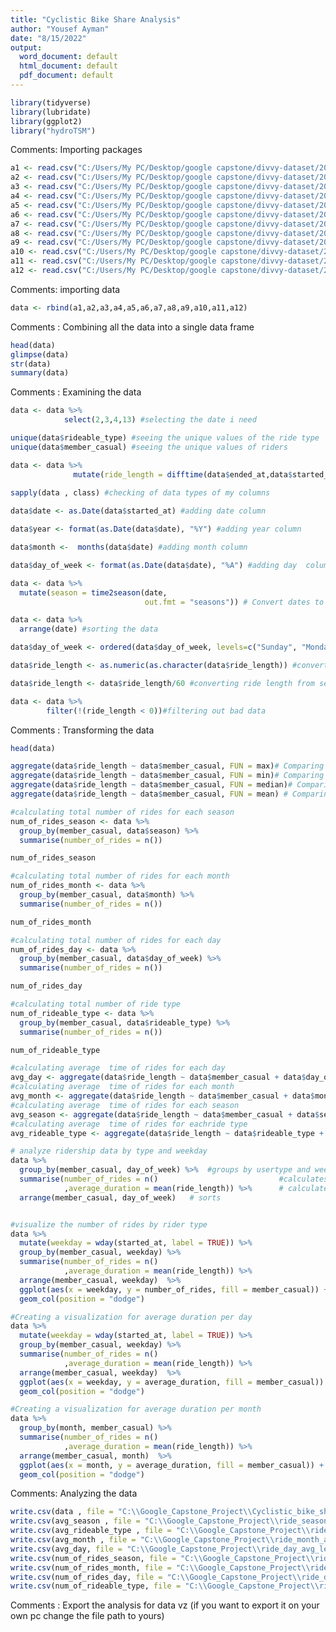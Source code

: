 ---
title: "Cyclistic Bike Share Analysis"
author: "Yousef Ayman"
date: "8/15/2022"
output:
  word_document: default
  html_document: default
  pdf_document: default
---
```{r}
library(tidyverse)
library(lubridate)
library(ggplot2)
library("hydroTSM")
```

Comments: Importing packages

```{r}
a1 <- read.csv("C:/Users/My PC/Desktop/google capstone/divvy-dataset/202108-divvy-tripdata.csv")
a2 <- read.csv("C:/Users/My PC/Desktop/google capstone/divvy-dataset/202109-divvy-tripdata.csv")
a3 <- read.csv("C:/Users/My PC/Desktop/google capstone/divvy-dataset/202110-divvy-tripdata.csv")
a4 <- read.csv("C:/Users/My PC/Desktop/google capstone/divvy-dataset/202111-divvy-tripdata.csv")
a5 <- read.csv("C:/Users/My PC/Desktop/google capstone/divvy-dataset/202112-divvy-tripdata.csv")
a6 <- read.csv("C:/Users/My PC/Desktop/google capstone/divvy-dataset/202201-divvy-tripdata.csv")
a7 <- read.csv("C:/Users/My PC/Desktop/google capstone/divvy-dataset/202202-divvy-tripdata.csv")
a8 <- read.csv("C:/Users/My PC/Desktop/google capstone/divvy-dataset/202203-divvy-tripdata.csv")
a9 <- read.csv("C:/Users/My PC/Desktop/google capstone/divvy-dataset/202204-divvy-tripdata.csv")
a10 <- read.csv("C:/Users/My PC/Desktop/google capstone/divvy-dataset/202205-divvy-tripdata.csv")
a11 <- read.csv("C:/Users/My PC/Desktop/google capstone/divvy-dataset/202206-divvy-tripdata.csv")
a12 <- read.csv("C:/Users/My PC/Desktop/google capstone/divvy-dataset/202207-divvy-tripdata.csv")
```

Comments: importing data

```{r}
data <- rbind(a1,a2,a3,a4,a5,a6,a7,a8,a9,a10,a11,a12) 
```

Comments : Combining all the data into a single data frame

```{r}
head(data)
glimpse(data)
str(data)
summary(data)
```

Comments : Examining the data

```{r}
data <- data %>% 
            select(2,3,4,13) #selecting the date i need

unique(data$rideable_type) #seeing the unique values of the ride type
unique(data$member_casual) #seeing the unique values of riders
```

```{r}
data <- data %>% 
              mutate(ride_length = difftime(data$ended_at,data$started_at))#calculate the duration of the ride
            
sapply(data , class) #checking of data types of my columns

data$date <- as.Date(data$started_at) #adding date column

data$year <- format(as.Date(data$date), "%Y") #adding year column

data$month <-  months(data$date) #adding month column

data$day_of_week <- format(as.Date(data$date), "%A") #adding day  column

data <- data %>% 
  mutate(season = time2season(date,                
                              out.fmt = "seasons")) # Convert dates to seasons

data <- data %>% 
  arrange(date) #sorting the data

data$day_of_week <- ordered(data$day_of_week, levels=c("Sunday", "Monday", "Tuesday", "Wednesday", "Thursday", "Friday", "Saturday")) # ordering day of the week

data$ride_length <- as.numeric(as.character(data$ride_length)) #converting column data type to numeric

data$ride_length <- data$ride_length/60 #converting ride length from sec to mins

data <- data %>% 
        filter(!(ride_length < 0))#filtering out bad data
```

Comments : Transforming the data

```{r}

head(data)

```


```{r}
aggregate(data$ride_length ~ data$member_casual, FUN = max)# Comparing members and casual users max
aggregate(data$ride_length ~ data$member_casual, FUN = min)# Comparing members and casual users min
aggregate(data$ride_length ~ data$member_casual, FUN = median)# Comparing members and casual users median
aggregate(data$ride_length ~ data$member_casual, FUN = mean) # Comparing members and casual users mean

#calculating total number of rides for each season
num_of_rides_season <- data %>% 
  group_by(member_casual, data$season) %>% 
  summarise(number_of_rides = n()) 

num_of_rides_season

#calculating total number of rides for each month
num_of_rides_month <- data %>% 
  group_by(member_casual, data$month) %>% 
  summarise(number_of_rides = n())

num_of_rides_month

#calculating total number of rides for each day
num_of_rides_day <- data %>% 
  group_by(member_casual, data$day_of_week) %>% 
  summarise(number_of_rides = n())

num_of_rides_day

#calculating total number of ride type 
num_of_rideable_type <- data %>% 
  group_by(member_casual, data$rideable_type) %>% 
  summarise(number_of_rides = n())

num_of_rideable_type

#calculating average  time of rides for each day
avg_day <- aggregate(data$ride_length ~ data$member_casual + data$day_of_week, FUN = mean)
#calculating average  time of rides for each month
avg_month <- aggregate(data$ride_length ~ data$member_casual + data$month, FUN = mean)
#calculating average  time of rides for each season
avg_season <- aggregate(data$ride_length ~ data$member_casual + data$season, FUN = mean)
#calculating average  time of rides for eachride type
avg_rideable_type <- aggregate(data$ride_length ~ data$rideable_type + data$member_casual, FUN = mean)

# analyze ridership data by type and weekday
data %>% 
  group_by(member_casual, day_of_week) %>%  #groups by usertype and weekday
  summarise(number_of_rides = n()							#calculates the number of rides and average duration 
            ,average_duration = mean(ride_length)) %>% 		# calculates the average duration
  arrange(member_casual, day_of_week)	# sorts


#visualize the number of rides by rider type
data %>% 
  mutate(weekday = wday(started_at, label = TRUE)) %>% 
  group_by(member_casual, weekday) %>% 
  summarise(number_of_rides = n()
            ,average_duration = mean(ride_length)) %>% 
  arrange(member_casual, weekday)  %>% 
  ggplot(aes(x = weekday, y = number_of_rides, fill = member_casual)) +
  geom_col(position = "dodge")

#Creating a visualization for average duration per day
data %>% 
  mutate(weekday = wday(started_at, label = TRUE)) %>% 
  group_by(member_casual, weekday) %>% 
  summarise(number_of_rides = n()
            ,average_duration = mean(ride_length)) %>% 
  arrange(member_casual, weekday)  %>% 
  ggplot(aes(x = weekday, y = average_duration, fill = member_casual)) +
  geom_col(position = "dodge")

#Creating a visualization for average duration per month
data %>% 
  group_by(month, member_casual) %>% 
  summarise(number_of_rides = n()
            ,average_duration = mean(ride_length)) %>% 
  arrange(member_casual, month)  %>% 
  ggplot(aes(x = month, y = average_duration, fill = member_casual)) +
  geom_col(position = "dodge")

```

Comments: Analyzing the data

```{r}
write.csv(data , file = "C:\\Google_Capstone_Project\\Cyclistic_bike_share_cleaned.csv")
write.csv(avg_season , file = "C:\\Google_Capstone_Project\\ride_season_avg_length.csv")
write.csv(avg_rideable_type , file = "C:\\Google_Capstone_Project\\rideable_type_avg_length.csv")
write.csv(avg_month , file = "C:\\Google_Capstone_Project\\ride_month_avg_length.csv")
write.csv(avg_day, file = "C:\\Google_Capstone_Project\\ride_day_avg_length.csv")
write.csv(num_of_rides_season, file = "C:\\Google_Capstone_Project\\ride_season_total_length.csv")
write.csv(num_of_rides_month, file = "C:\\Google_Capstone_Project\\ride_month_total_length.csv")
write.csv(num_of_rides_day, file = "C:\\Google_Capstone_Project\\ride_day_total_length.csv")
write.csv(num_of_rideable_type, file = "C:\\Google_Capstone_Project\\ride_type_total_length.csv")
```

Comments : Export the analysis for data vz (if you want to export it on your own pc change the file path to yours)



